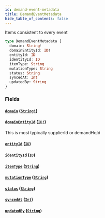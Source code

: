 ```yaml
---
id: demand-event-metadata
title: DemandEventMetadata
hide_table_of_contents: false
---
```



Items consistent to every event

```graphql
type DemandEventMetadata {
  domain: String!
  domainEntityId: ID!
  entityId: ID
  identityId: ID
  itemType: String
  mutationType: String
  status: String
  syncedAt: Int
  updatedBy: String
}
```


### Fields

#### [`domain`](#) ([`String!`](/demand/api/graphql-admin/reference/scalars/string))




#### [`domainEntityId`](#) ([`ID!`](/demand/api/graphql-admin/reference/scalars/id))

This is most typically supplierId or demandHqId


#### [`entityId`](#) ([`ID`](/demand/api/graphql-admin/reference/scalars/id))




#### [`identityId`](#) ([`ID`](/demand/api/graphql-admin/reference/scalars/id))




#### [`itemType`](#) ([`String`](/demand/api/graphql-admin/reference/scalars/string))




#### [`mutationType`](#) ([`String`](/demand/api/graphql-admin/reference/scalars/string))




#### [`status`](#) ([`String`](/demand/api/graphql-admin/reference/scalars/string))




#### [`syncedAt`](#) ([`Int`](/demand/api/graphql-admin/reference/scalars/int))




#### [`updatedBy`](#) ([`String`](/demand/api/graphql-admin/reference/scalars/string))






